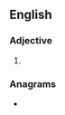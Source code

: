 ==English==

===Adjective===
{{head|en|adjective superlative form}}

# {{en-superlative of|acute}}

===Anagrams===
* {{anagrams|en|a=acesttu|scutate}}